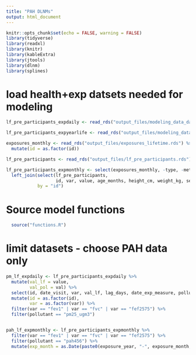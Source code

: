```yaml
---
title: "PAH DLNMs"
output: html_document
---
```


```r
knitr::opts_chunk$set(echo = FALSE, warning = FALSE)
library(tidyverse)
library(readxl)
library(knitr)
library(kableExtra)
library(jtools)
library(dlnm)
library(splines)
```


# load health+exp datsets needed for modeling

```r
lf_pre_participants_expdaily <- read_rds("output_files/modeling_data_dailyexp.rds") 

lf_pre_participants_expyearlife <- read_rds("output_files/modeling_data_lifetimeexp.rds")

exposures_monthly <- read_rds("output_files/exposures_lifetime.rds") %>%
  mutate(id = as.factor(id))

lf_pre_participants <- read_rds("output_files/lf_pre_participants.rds")

lf_pre_participants_expmonthly <- select(exposures_monthly, -type, -metric) %>%
  left_join(select(lf_pre_participants, 
                   id, var, value, age_months, height_cm, weight_kg, sex, race_cat, asthma_ever), 
            by = "id")

```

# Source model functions

```r
  source("functions.R")
```

# limit datasets - choose PAH data only

```r
pm_lf_expdaily <- lf_pre_participants_expdaily %>%
  mutate(val_lf = value,
         val_pol = val) %>%
  select(id, date_visit, var, val_lf, lag_days, date_exp_measure, pollutant, val_pol, age_months, height_cm, weight_kg, sex, race_cat, asthma_ever) %>%
  mutate(id = as.factor(id),
         var = as.factor(var)) %>%
  filter(var == "fev1" | var == "fvc" | var == "fef2575") %>%
  filter(pollutant == "pm25_ugm3")


pah_lf_expmonthly <- lf_pre_participants_expmonthly %>%
  filter(var == "fev1" | var == "fvc" | var == "fef2575") %>%
  filter(pollutant == "pah456") %>%
  mutate(exp_month = as.Date(paste0(exposure_year, "-", exposure_month, "-1"), format = "%Y-%m-%d"))

```

